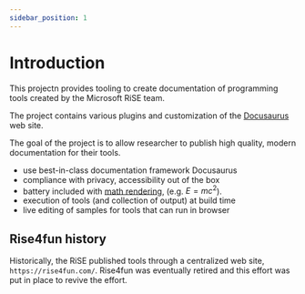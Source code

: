 ```yaml
---
sidebar_position: 1
---
```


# Introduction

This projectn provides tooling to create documentation of programming tools created
by the Microsoft RiSE team.

The project contains various plugins and customization of the [Docusaurus](https://docusaurus.io/)
web site.

The goal of the project is to allow researcher to publish high quality, modern documentation for their tools.

-   use best-in-class documentation framework Docusaurus
-   compliance with privacy, accessibility out of the box
-   battery included with [math rendering](https://docusaurus.io/docs/next/markdown-features/math-equations), (e.g. $E=mc^2$).
-   execution of tools (and collection of output) at build time
-   live editing of samples for tools that can run in browser

## Rise4fun history

Historically, the RiSE published tools through a centralized web site, `https://rise4fun.com/`.
Rise4fun was eventually retired and this effort was put in place to revive the effort.
